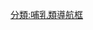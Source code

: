 {{Navbox with collapsible groups
| name = 袋熊亞目
| title = [[袋熊亞目]]（包括現存屬和滅絕屬）
| state = {{{state|expanded}}}
| bodyclass = hlist
| selected = {{{1|}}}
|group1 = {{Nobold|<small>
* 界: [[動物界]]
* 門: [[脊索動物門]]
* 綱: [[哺乳綱]]
* 下綱: [[後獸下綱]]
* 上目: [[有袋上目]]
* 總目: [[澳洲有袋總目]]
* 目: [[雙門齒目]]
</small>}}
|list1 =
{{Navbox|subgroup
|group1 = [[哺乳綱]]
|list1 =
**參見 [[Template:Basal mammals|哺乳綱]]
{{Navbox|subgroup
|group1 = [[後獸下綱]]
|list1 =
**參見 [[Template:後獸下綱|後獸下綱]]
{{Navbox|subgroup
|group1 = [[澳洲有袋總目]]
|list1 =
**參見 [[Template:澳洲有袋總目|澳洲有袋總目]]
{{Navbox|subgroup
|group1 = [[袋熊亞目]]
|list1 =
**見下文↓
}}
}}}}  | belowstyle = background:#ddddff;font-size:115%
  | below = '''[[袋熊亞目]]'''}}
| list2 =
  {{Navbox|subgroup
| image =
[[File:Thylacoleo BW.jpg|140px|''Thylacoleo carnifex'']]
[[File:Koala (Phascolarctos cinereus) (32147097347).jpg|140px|''Phascolarctos cinereus'']]
[[File:Diprotodon optatum (2).jpg|140px|''Diprotodon optatum'']]
  | group1 = [[袋熊亞目|袋<br>熊<br>亞<br>目]]
  | list1 ={{Navbox|subgroup
  | group1 = {{nowrap|{{Extinct}}[[袋獅科]]}}
  | list1 =
* {{le|Lekaneleo}}
* {{le|微袋獅屬|Microleo}}
* [[袋獅|袋獅屬]]
* {{le|小袋獅屬|Wakaleo}}
  | group2 = [[無尾熊科]]
  | list2 =
* {{Extinct}}{{le|Invictokoala}}
* {{Extinct}}{{le|Koobor}}
* {{Extinct}}{{le|Litokoala}}
* {{Extinct}}{{le|Madakoala}}
* {{Extinct}}{{le|雨林無尾熊屬|Riversleigh rainforest koala}}
* {{Extinct}}{{le|Perikoala}}
* [[無尾熊|無尾熊屬]]
* {{nowrap|{{Extinct}}{{le|Priscakoala}}}}
  
| group3 = {{le|袋熊下目|Vombatomorphia}}
| list3 =
  {{Navbox|subgroup
  | list1 =
* {{Extinct}}{{le|瑪拉達獸屬|Marada arcanum}}
  | group2 = {{Extinct}}{{le|怡獸科|Ilariidae}}
  | list2 =
* {{le|怡獸屬|Ilaria}}
* {{le|Koalemas}}
* {{le|Kuterintja}}
* [[袋小齒獸屬]]
  | group3 = {{nowrap|{{Extinct}}{{le|Wynyardiidae}}}}
  | list3 =
* {{le|Muramura}}
* {{le|Namilamadeta}}
* {{le|Wynyardia}}
  | group4 = {{le|袋熊總科|Vombatoidea}}
  | list4 =
    {{Navbox|subgroup
    | list1 =
* {{Extinct}}{{le|巨骨獸屬|Mukupirna}}
    | group2 = [[袋熊|袋熊科]]
    | list2 =
* [[毛吻袋熊属|毛鼻袋熊屬]]
* {{Extinct}}{{le|Nimbavombatus}}
* {{Extinct}}[[大袋熊屬]]
* {{Extinct}}{{le|拉氏袋熊屬|Ramsayia}}
* {{Extinct}}{{le|根齒大袋熊屬|Rhizophascolonus}}
* {{Extinct}}{{le|Sedophascolomys}}
* [[塔斯馬尼亞袋熊|袋熊屬]]
* {{Extinct}}{{le|Warendja}}
    }}
  | group5 = {{Extinct}}{{le|雙門齒總科|Diprotodontoidea}}
  | list5 =
    {{Navbox|subgroup
    | group1 = {{le|袋貘科|Palorchestidae}}
    | list1 =
* {{le|尼加帕卡爾蒂獸屬|Ngapakaldia}}
* [[袋貘|袋貘屬]]
* {{le|Pitikantia}}
* {{le|原袋貘屬|Propalorchestes}}
    | group2 = [[雙門齒科]]
    | list2 =
      {{Navbox|subgroup
      | list1 =
* {{le|庫爾庫塔獸屬|Alkwertatherium}}
* {{le|腳足獸屬|Bematherium}}
* [[雙門齒獸屬]]
* [[歐氏獸|歐氏獸屬]]
* [[寬顴弓獸|寬顴弓獸屬]]
* {{le|強新月獸屬|Meniscolophus}}
* [[南袋獸屬]]
* {{le|袋三角獸屬|Pyramios}}
* {{le|狹全獸屬|Sthenomerus}}
      | group2 = {{le|袋犀亞科|Zygomaturinae}}
      | list2 =
* {{le|胡里族獸屬|Hulitherium}}
* {{le|Kolopsis}}
* {{le|Kolopsoides}}
* {{le|Maokopia}}
* {{le|新疣獸屬|Neohelos}}
* {{le|Plaisiodon}}
* {{le|Raemeotherium}}
* {{le|袋森林獸屬|Silvabestius}}
* [[大面頰獸|袋犀屬]]
      }}}}
    }}
  }}
}}}}<noinclude>

{{Collapsible option|default=expanded}}
[[分類:哺乳類導航框]]
</noinclude>
